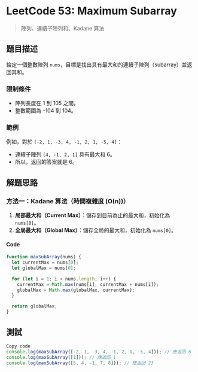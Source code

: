 # LeetCode 53: Maximum Subarray

> 陣列、連續子陣列和、Kadane 算法

## 題目描述

給定一個整數陣列 `nums`，目標是找出具有最大和的連續子陣列（subarray）並返回其和。

### 限制條件

- 陣列長度在 1 到 105 之間。
- 整數範圍為 -104 到 104。

### 範例

例如，對於 `[-2, 1, -3, 4, -1, 2, 1, -5, 4]`：

- 連續子陣列 `[4, -1, 2, 1]` 具有最大和 6。
- 所以，返回的答案就是 6。

## 解題思路

### 方法一：Kadane 算法（時間複雜度 \(O(n)\)）

1. **局部最大和（Current Max）**：儲存到目前為止的最大和，初始化為 `nums[0]`。
2. **全局最大和（Global Max）**：儲存全局的最大和，初始化為 `nums[0]`。

#### Code

```javascript
function maxSubArray(nums) {
  let currentMax = nums[0];
  let globalMax = nums[0];

  for (let i = 1; i < nums.length; i++) {
    currentMax = Math.max(nums[i], currentMax + nums[i]);
    globalMax = Math.max(globalMax, currentMax);
  }

  return globalMax;
}
```

## 測試

```javascript
Copy code
console.log(maxSubArray([-2, 1, -3, 4, -1, 2, 1, -5, 4])); // 應返回 6
console.log(maxSubArray([1])); // 應返回 1
console.log(maxSubArray([5, 4, -1, 7, 8])); // 應返回 23
```

